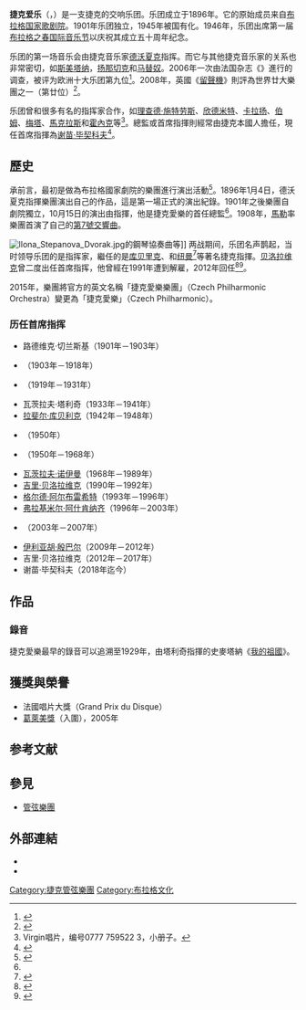 {{Infobox orchestra
| name_Chinese        = 捷克爱乐
| native_name         = Česká filharmonie
| native_name_lang    = cs
| Name_latin          = <!-- 拉丁化名，非拉丁字母語系團體名選用 -->
| image               = Václav Neumann,Česká filharmonie 1982 Kobe,Hyogo,Japan ヴァーツラフ・ノイマン指揮チェコ・フィルハーモニー管弦楽団Img749.jpg
| caption             = 1982年在日本[[神户市|神户市]]
| founded             = {{Start date|1896}}
| disbanded           = <!-- 解編時間 -->
| Nationality         = <!-- 國籍 -->
| location            = {{flagicon|CZE}} [[捷克|捷克]]，[[布拉格|布拉格]]
| Manager             = <!-- 經理 -->
| Concertmaster       = <!-- 樂團首席 -->
| concert_hall        = [[鲁道夫音乐厅|鲁道夫音乐厅]]
| principal_conductor = [[谢苗·毕契科夫|谢苗·毕契科夫]]
| music_director      = <!-- 音樂總監 -->
| website             = {{Official website|http://www.ceskafilharmonie.cz/}}
| logo                = File:CeskaFilharmonieLogo.jpg
}}

'''捷克爱乐'''（{{lang-cs|Česká filharmonie}}，{{lang-en|Czech Philharmonic}}）是一支捷克的交响乐团。乐团成立于1896年。它的原始成员来自[[布拉格国家歌剧院|布拉格国家歌剧院]]。1901年乐团独立，1945年被国有化。1946年，乐团出席第一届[[布拉格之春国际音乐节|布拉格之春国际音乐节]]以庆祝其成立五十周年纪念。

乐团的第一场音乐会由捷克音乐家[[德沃夏克|德沃夏克]]指挥。而它与其他捷克音乐家的关系也非常密切，如[[斯美塔纳|斯美塔纳]]，[[扬那切克|扬那切克]]和[[马替奴|马替奴]]。2006年一次由法国杂志《{{le|音乐世界|Le Monde de la Musique}}》進行的调查，被评为欧洲十大乐团第九位<ref>{{cite news | author=Matthew Westphal | title=The Top Ten European Orchestras, According to Ten European Media Outlets | url=http://www.playbillarts.com/news/article/5381.html | work=Playbill Arts | date=2006-10-10 | accessdate=2007-08-25 | archive-date=2016-07-09 | archive-url=https://web.archive.org/web/20160709213939/http://www.playbillarts.com/news/article/5381.html | dead-url=no }}</ref>。2008年，英國《[[留聲機_(雜誌)|留聲機]]》則評為世界廿大樂團之一（第廿位）<ref>{{cite news | title=The world’s greatest orchestras | url=https://www.gramophone.co.uk/editorial/the-world%E2%80%99s-greatest-orchestras | work=Gramophone | location=London | date=2008 | accessdate=2022-04-25 | archive-date=2019-12-04 | archive-url=https://web.archive.org/web/20191204191751/https://www.gramophone.co.uk/editorial/the-world%E2%80%99s-greatest-orchestras }}</ref>。

乐团曾和很多有名的指挥家合作，如[[理查德·施特劳斯|理查德·施特劳斯]]、[[保羅·欣德米特|欣德米特]]、[[赫伯特·冯·卡拉扬|卡拉扬]]、[[卡尔·伯姆|伯姆]]、[[祖宾·梅塔|梅塔]]、[[查爾斯·馬克拉斯|馬克拉斯]]和[[曼弗雷德·霍內克|霍內克]]等<ref name="Beschreibung">Virgin唱片，编号0777 759522 3，小册子。</ref>。總監或首席指揮則經常由捷克本國人擔任，現任首席指揮為[[谢苗·毕契科夫|谢苗·毕契科夫]]<ref name="Cullingford">{{cite news | url=https://www.gramophone.co.uk/classical-music-news/semyon-bychkov-to-take-top-job-at-czech-philharmonic | title=Semyon Bychkov to take top job at Czech Philharmonic | work=Gramophone | author=Martin Cullingford | date=2017-10-16 | access-date=2017-10-17 | archive-date=2019-07-16 | archive-url=https://web.archive.org/web/20190716053859/https://www.gramophone.co.uk/classical-music-news/semyon-bychkov-to-take-top-job-at-czech-philharmonic }}</ref>。

== 歷史 ==
承前言，最初是做為布拉格國家劇院的樂團進行演出活動<ref name="autogenerated1">{{cite book |title=Československý hudební slovník I. A-L |editor-last=Černušák |editor-first=Gracián |editor2=Štědroň, Bohumír |editor3=Nováček, Zdenko  |year=1963 |publisher=Státní hudební vydavatelství |location=Prague |page=203 |language=cs}}</ref>。1896年1月4日，德沃夏克指揮樂團演出自己的作品，這是第一場正式的演出紀錄。1901年之後樂團自劇院獨立，10月15日的演出由{{Link-en|路德维克·切兰斯基|Ludvík Vítězslav Čelanský|切兰斯基}}指揮，他是捷克愛樂的首任總監<ref name="autogenerated1" />。1908年，[[古斯塔夫·馬勒|馬勒]]率樂團首演了自己的[[第7號交響曲_(馬勒)|第7號交響曲]]。

[[Image:Ilona_Stepanova_Dvorak.jpg|thumb]]的鋼琴協奏曲等]]
两战期间，乐团名声鹊起，当时领导乐团的是指挥家{{Link-en|瓦茨拉夫·塔利奇|Václav Talich|塔利奇}}，繼任的是[[拉法埃尔·库贝里克|库贝里克]]、{{Link-en|卡雷尔·安塞尔|Karel Ančerl|安塞尔}}和[[瓦茨拉夫·纽曼|纽曼]]<ref name="History">{{cite web | language=en | publisher=ceskafilharmonie.cz | title=CZECH PHILHARMONIC ORCHESTRA | url=http://www.ceskafilharmonie.cz/en/content_22.php | author= | date= | accessdate=05.09.2008 | deadurl=yes | archiveurl=https://web.archive.org/web/20081203101849/http://www.ceskafilharmonie.cz/en/content_22.php | archivedate=2008-12-03 }}</ref>等著名捷克指揮。[[吉里·贝洛拉维克|贝洛拉维克]]曾二度出任首席指挥，他曾經在1991年遭到解雇，2012年回任<ref>{{cite news | author=John Rockwell | title=Czech Philharmonic Faces Perilous Times In Dividing Country | url=https://www.nytimes.com/1992/12/30/arts/czech-philharmonic-faces-perilous-times-in-dividing-country.html?pagewanted=all | work=New York Times | date=1992-12-30 | access-date=2012-03-24 | archive-date=2022-04-25 | archive-url=https://web.archive.org/web/20220425155002/https://www.nytimes.com/1992/12/30/arts/czech-philharmonic-faces-perilous-times-in-dividing-country.html?pagewanted=all }}</ref><ref>{{cite web|url=http://www.ceskenoviny.cz/zpravy/sefdirigentem-ceske-filharmonie-bude-jiri-belohlavek/573071|title=Šéfdirigentem České filharmonie bude Jiří Bělohlávek|work=ČTK|publisher=ČeskéNoviny.cz|language=cs|access-date=2011-01-26|archive-date=2022-04-25|archive-url=https://web.archive.org/web/20220425154958/https://www.ceskenoviny.cz/zpravy/sefdirigentem-ceske-filharmonie-bude-jiri-belohlavek/573071}}</ref>。

2015年，樂團將官方的英文名稱「捷克愛樂樂團」（Czech Philharmonic Orchestra）變更為「捷克愛樂」（Czech Philharmonic）。

=== 历任首席指挥 ===
{{div col}}
* 路德维克·切兰斯基（1901年－1903年）
* {{Link-cs|维莱姆·泽马内克|Vilém Zemánek}}（1903年－1918年）
* {{Link-en|瓦茨拉夫·塔利奇|Václav Talich}}（1919年－1931年）
* 瓦茨拉夫·塔利奇（1933年－1941年）
* [[拉法埃尔·库贝利克|拉斐尔·库贝利克]]（1942年－1948年）
* {{Link-en|卡雷尔·舍纳|Karel Šejna}}（1950年）
* {{Link-en|卡雷尔·安塞尔|Karel Ančerl}}（1950年－1968年）
* [[瓦茨拉夫·诺伊曼|瓦茨拉夫·诺伊曼]]（1968年－1989年）
* [[吉里·贝洛拉维克|吉里·贝洛拉维克]]（1990年－1992年）
* [[格尔德·阿尔布雷希特|格尔德·阿尔布雷希特]]（1993年－1996年）
* [[弗拉基米尔·阿什肯纳齐|弗拉基米尔·阿什肯纳齐]]（1996年－2003年）
* {{Link-en|兹德涅克·马卡尔|Zdeněk Mácal}}（2003年－2007年）
* [[伊利亞胡·殷巴爾|伊利亚胡·殷巴尔]]（2009年－2012年）
* 吉里·贝洛拉维克（2012年－2017年）
* 谢苗·毕契科夫（2018年迄今）
{{div col end}}

== 作品 ==
=== 錄音 ===
捷克愛樂最早的錄音可以追溯至1929年，由塔利奇指揮的史麥塔納《[[我的祖國_(史麥塔納)|我的祖國]]》。

== 獲獎與榮譽 ==
* 法國唱片大獎（Grand Prix du Disque）
* [[葛萊美獎|葛萊美獎]]（入圍），2005年

== 参考文献 ==
<div class="references-small">
<references />
</div>

== 參見 ==
{{Portal box|古典音樂}}
* [[管弦樂團|管弦樂團]]

== 外部連結 ==
* {{Official website|http://www.ceskafilharmonie.cz/}}
* {{Discogs artist|435555}}

{{Authority control}}

[[Category:捷克管弦樂團|Category:捷克管弦樂團]]
[[Category:布拉格文化|Category:布拉格文化]]